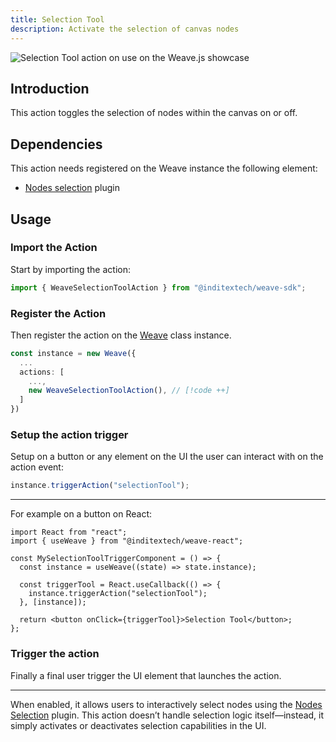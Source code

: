 ```yaml
---
title: Selection Tool
description: Activate the selection of canvas nodes
---
```


![Selection Tool action on use on the Weave.js showcase](/images/actions/selection-tool.gif)

## Introduction

This action toggles the selection of nodes within the canvas on or off.

## Dependencies

This action needs registered on the Weave instance the following element:

- [Nodes selection](/docs/main/build/plugins/nodes-selection) plugin

## Usage

<div className="fd-steps">

<div className="[&_h3]:fd-step">

### Import the Action

Start by importing the action:

```ts
import { WeaveSelectionToolAction } from "@inditextech/weave-sdk";
```

</div>

<div className='[&_h3]:fd-step'>

### Register the Action

Then register the action on the [Weave](/docs/sdk/api-reference/weave) class instance.

```ts
const instance = new Weave({
  ...
  actions: [
    ...,
    new WeaveSelectionToolAction(), // [!code ++]
  ]
})
```

</div>

<div className='[&_h3]:fd-step'>

### Setup the action trigger

Setup on a button or any element on the UI the user can interact with on the action event:

```ts
instance.triggerAction("selectionTool");
```

---

For example on a button on React:

```tsx
import React from "react";
import { useWeave } from "@inditextech/weave-react";

const MySelectionToolTriggerComponent = () => {
  const instance = useWeave((state) => state.instance);

  const triggerTool = React.useCallback(() => {
    instance.triggerAction("selectionTool");
  }, [instance]);

  return <button onClick={triggerTool}>Selection Tool</button>;
};
```

### Trigger the action

Finally a final user trigger the UI element that launches the action.

---

When enabled, it allows users to interactively select nodes using the
[Nodes Selection](/docs/main/build/plugins/node-selection) plugin. This action
doesn’t handle selection logic itself—instead, it simply activates or deactivates
selection capabilities in the UI.

</div>

</div>
